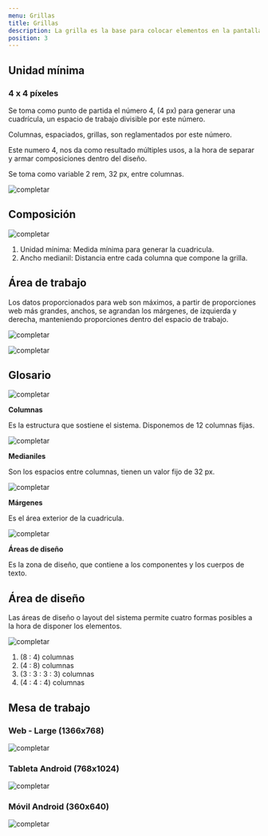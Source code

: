 ```yaml
---
menu: Grillas
title: Grillas
description: La grilla es la base para colocar elementos en la pantalla. Diseñar con una grilla ayuda a crear interfaces organizadas y fáciles de usar.
position: 3
---
```


## Unidad mínima

<Row><Col items={2}>

### 4 x 4 píxeles

Se toma como punto de partida el número 4, (4 px) para generar una cuadrícula, un espacio de trabajo divisible por este número.

Columnas, espaciados, grillas, son reglamentados por este número.

Este numero 4, nos da como resultado múltiples usos, a la hora de separar y armar composiciones dentro del diseño.

Se toma como variable 2 rem, 32 px, entre columnas.

</Col><Col items={2}>

![completar](/guía-de-estilos/grillas/1.svg)

</Col></Row>

## Composición

![completar](/guía-de-estilos/grillas/2.svg)

1. Unidad mínima: Medida mínima para generar la cuadricula.
2. Ancho medianil: Distancia entre cada columna que compone la grilla.

## Área de trabajo

Los datos proporcionados para web son máximos, a partir de proporciones web más grandes, anchos, se agrandan los márgenes, de izquierda y derecha, manteniendo proporciones dentro del espacio de trabajo.

<Row><Col items={2}>

![completar](/guía-de-estilos/grillas/3.svg)

</Col><Col items={2}>

![completar](/guía-de-estilos/grillas/4.svg)

</Col></Row>

## Glosario

<Row><Col items={2}>

![completar](/guía-de-estilos/grillas/5.svg)

**Columnas**

Es la estructura que sostiene el sistema. Disponemos de 12 columnas fijas.

</Col><Col items={2}>

![completar](/guía-de-estilos/grillas/6.svg)

**Medianiles**

Son los espacios entre columnas, tienen un valor fijo de 32 px.

</Col></Row>

<Row><Col items={2}>

![completar](/guía-de-estilos/grillas/7.svg)

**Márgenes**

Es el área exterior de la cuadricula.

</Col><Col items={2}>

![completar](/guía-de-estilos/grillas/8.svg)

**Áreas de diseño**

Es la zona de diseño, que contiene a los componentes y los cuerpos de texto.

</Col></Row>

## Área de diseño

Las áreas de diseño o layout del sistema permite cuatro formas posibles a la hora de disponer los elementos.

![completar](/guía-de-estilos/grillas/9.svg)

1. (8 : 4) columnas
2. (4 : 8) columnas
3. (3 : 3 : 3 : 3) columnas
4. (4 : 4 : 4) columnas

## Mesa de trabajo

### Web - Large (1366x768)

![completar](/guía-de-estilos/grillas/10.svg)

<Row><Col items={2}>

### Tableta Android (768x1024)

![completar](/guía-de-estilos/grillas/11.svg)

</Col><Col items={2}>

### Móvil Android (360x640)

![completar](/guía-de-estilos/grillas/12.svg)

</Col></Row>
